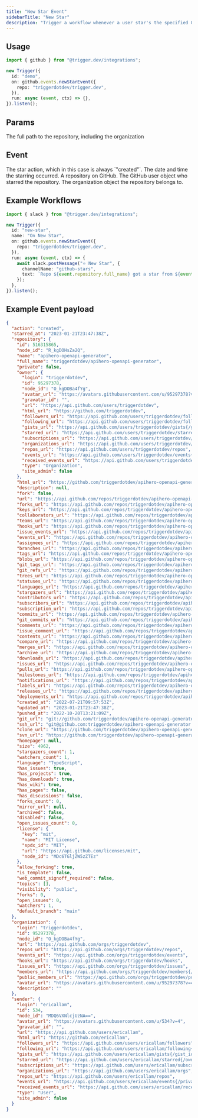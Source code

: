 ```yaml
---
title: "New Star Event"
sidebarTitle: "New Star"
description: "Trigger a workflow whenever a user star's the specified GitHub repository."
---
```


## Usage

```ts
import { github } from "@trigger.dev/integrations";

new Trigger({
  id: "demo",
  on: github.events.newStarEvent({
    repo: "triggerdotdev/trigger.dev",
  }),
  run: async (event, ctx) => {},
}).listen();
```

## Params

<ParamField path="repo" type="string" required={true}>
  The full path to the repository, including the organization
</ParamField>

## Event

<ResponseField name="action" type="string" default="created">
  The star action, which in this case is always `"created"`.
</ResponseField>

<ResponseField name="starred_at" type="Date" required={true}>
  The date and time the starring occurred.
</ResponseField>

<ResponseField name="repository" type="object" required={true}>
  A repository on GitHub.
</ResponseField>

<ResponseField name="sender" type="object" required={true}>
  The GitHub user object who starred the repository.
</ResponseField>

<ResponseField name="organization" type="object">
  The organization object the repository belongs to.
</ResponseField>

## Example Workflows

<CodeGroup>

```typescript Notify Slack on New GitHub Star
import { slack } from "@trigger.dev/integrations";

new Trigger({
  id: "new-star",
  name: "On New Star",
  on: github.events.newStarEvent({
    repo: "triggerdotdev/trigger.dev",
  }),
  run: async (event, ctx) => {
    await slack.postMessage("⭐️ New Star", {
      channelName: "github-stars",
      text: `Repo ${event.repository.full_name} got a star from ${event.sender.login}, for a total of ${event.repository.stargazers_count} stars!`,
    });
  },
}).listen();
```

</CodeGroup>

## Example Event payload

```json Example
{
  "action": "created",
  "starred_at": "2023-01-21T23:47:38Z",
  "repository": {
    "id": 516315865,
    "node_id": "R_kgDOHsZa2Q",
    "name": "apihero-openapi-generator",
    "full_name": "triggerdotdev/apihero-openapi-generator",
    "private": false,
    "owner": {
      "login": "triggerdotdev",
      "id": 95297378,
      "node_id": "O_kgDOBa4fYg",
      "avatar_url": "https://avatars.githubusercontent.com/u/95297378?v=4",
      "gravatar_id": "",
      "url": "https://api.github.com/users/triggerdotdev",
      "html_url": "https://github.com/triggerdotdev",
      "followers_url": "https://api.github.com/users/triggerdotdev/followers",
      "following_url": "https://api.github.com/users/triggerdotdev/following{/other_user}",
      "gists_url": "https://api.github.com/users/triggerdotdev/gists{/gist_id}",
      "starred_url": "https://api.github.com/users/triggerdotdev/starred{/owner}{/repo}",
      "subscriptions_url": "https://api.github.com/users/triggerdotdev/subscriptions",
      "organizations_url": "https://api.github.com/users/triggerdotdev/orgs",
      "repos_url": "https://api.github.com/users/triggerdotdev/repos",
      "events_url": "https://api.github.com/users/triggerdotdev/events{/privacy}",
      "received_events_url": "https://api.github.com/users/triggerdotdev/received_events",
      "type": "Organization",
      "site_admin": false
    },
    "html_url": "https://github.com/triggerdotdev/apihero-openapi-generator",
    "description": null,
    "fork": false,
    "url": "https://api.github.com/repos/triggerdotdev/apihero-openapi-generator",
    "forks_url": "https://api.github.com/repos/triggerdotdev/apihero-openapi-generator/forks",
    "keys_url": "https://api.github.com/repos/triggerdotdev/apihero-openapi-generator/keys{/key_id}",
    "collaborators_url": "https://api.github.com/repos/triggerdotdev/apihero-openapi-generator/collaborators{/collaborator}",
    "teams_url": "https://api.github.com/repos/triggerdotdev/apihero-openapi-generator/teams",
    "hooks_url": "https://api.github.com/repos/triggerdotdev/apihero-openapi-generator/hooks",
    "issue_events_url": "https://api.github.com/repos/triggerdotdev/apihero-openapi-generator/issues/events{/number}",
    "events_url": "https://api.github.com/repos/triggerdotdev/apihero-openapi-generator/events",
    "assignees_url": "https://api.github.com/repos/triggerdotdev/apihero-openapi-generator/assignees{/user}",
    "branches_url": "https://api.github.com/repos/triggerdotdev/apihero-openapi-generator/branches{/branch}",
    "tags_url": "https://api.github.com/repos/triggerdotdev/apihero-openapi-generator/tags",
    "blobs_url": "https://api.github.com/repos/triggerdotdev/apihero-openapi-generator/git/blobs{/sha}",
    "git_tags_url": "https://api.github.com/repos/triggerdotdev/apihero-openapi-generator/git/tags{/sha}",
    "git_refs_url": "https://api.github.com/repos/triggerdotdev/apihero-openapi-generator/git/refs{/sha}",
    "trees_url": "https://api.github.com/repos/triggerdotdev/apihero-openapi-generator/git/trees{/sha}",
    "statuses_url": "https://api.github.com/repos/triggerdotdev/apihero-openapi-generator/statuses/{sha}",
    "languages_url": "https://api.github.com/repos/triggerdotdev/apihero-openapi-generator/languages",
    "stargazers_url": "https://api.github.com/repos/triggerdotdev/apihero-openapi-generator/stargazers",
    "contributors_url": "https://api.github.com/repos/triggerdotdev/apihero-openapi-generator/contributors",
    "subscribers_url": "https://api.github.com/repos/triggerdotdev/apihero-openapi-generator/subscribers",
    "subscription_url": "https://api.github.com/repos/triggerdotdev/apihero-openapi-generator/subscription",
    "commits_url": "https://api.github.com/repos/triggerdotdev/apihero-openapi-generator/commits{/sha}",
    "git_commits_url": "https://api.github.com/repos/triggerdotdev/apihero-openapi-generator/git/commits{/sha}",
    "comments_url": "https://api.github.com/repos/triggerdotdev/apihero-openapi-generator/comments{/number}",
    "issue_comment_url": "https://api.github.com/repos/triggerdotdev/apihero-openapi-generator/issues/comments{/number}",
    "contents_url": "https://api.github.com/repos/triggerdotdev/apihero-openapi-generator/contents/{+path}",
    "compare_url": "https://api.github.com/repos/triggerdotdev/apihero-openapi-generator/compare/{base}...{head}",
    "merges_url": "https://api.github.com/repos/triggerdotdev/apihero-openapi-generator/merges",
    "archive_url": "https://api.github.com/repos/triggerdotdev/apihero-openapi-generator/{archive_format}{/ref}",
    "downloads_url": "https://api.github.com/repos/triggerdotdev/apihero-openapi-generator/downloads",
    "issues_url": "https://api.github.com/repos/triggerdotdev/apihero-openapi-generator/issues{/number}",
    "pulls_url": "https://api.github.com/repos/triggerdotdev/apihero-openapi-generator/pulls{/number}",
    "milestones_url": "https://api.github.com/repos/triggerdotdev/apihero-openapi-generator/milestones{/number}",
    "notifications_url": "https://api.github.com/repos/triggerdotdev/apihero-openapi-generator/notifications{?since,all,participating}",
    "labels_url": "https://api.github.com/repos/triggerdotdev/apihero-openapi-generator/labels{/name}",
    "releases_url": "https://api.github.com/repos/triggerdotdev/apihero-openapi-generator/releases{/id}",
    "deployments_url": "https://api.github.com/repos/triggerdotdev/apihero-openapi-generator/deployments",
    "created_at": "2022-07-21T09:57:53Z",
    "updated_at": "2023-01-21T23:47:38Z",
    "pushed_at": "2022-10-20T13:21:09Z",
    "git_url": "git://github.com/triggerdotdev/apihero-openapi-generator.git",
    "ssh_url": "git@github.com:triggerdotdev/apihero-openapi-generator.git",
    "clone_url": "https://github.com/triggerdotdev/apihero-openapi-generator.git",
    "svn_url": "https://github.com/triggerdotdev/apihero-openapi-generator",
    "homepage": null,
    "size": 4962,
    "stargazers_count": 1,
    "watchers_count": 1,
    "language": "TypeScript",
    "has_issues": true,
    "has_projects": true,
    "has_downloads": true,
    "has_wiki": true,
    "has_pages": false,
    "has_discussions": false,
    "forks_count": 0,
    "mirror_url": null,
    "archived": false,
    "disabled": false,
    "open_issues_count": 0,
    "license": {
      "key": "mit",
      "name": "MIT License",
      "spdx_id": "MIT",
      "url": "https://api.github.com/licenses/mit",
      "node_id": "MDc6TGljZW5zZTEz"
    },
    "allow_forking": true,
    "is_template": false,
    "web_commit_signoff_required": false,
    "topics": [],
    "visibility": "public",
    "forks": 0,
    "open_issues": 0,
    "watchers": 1,
    "default_branch": "main"
  },
  "organization": {
    "login": "triggerdotdev",
    "id": 95297378,
    "node_id": "O_kgDOBa4fYg",
    "url": "https://api.github.com/orgs/triggerdotdev",
    "repos_url": "https://api.github.com/orgs/triggerdotdev/repos",
    "events_url": "https://api.github.com/orgs/triggerdotdev/events",
    "hooks_url": "https://api.github.com/orgs/triggerdotdev/hooks",
    "issues_url": "https://api.github.com/orgs/triggerdotdev/issues",
    "members_url": "https://api.github.com/orgs/triggerdotdev/members{/member}",
    "public_members_url": "https://api.github.com/orgs/triggerdotdev/public_members{/member}",
    "avatar_url": "https://avatars.githubusercontent.com/u/95297378?v=4",
    "description": ""
  },
  "sender": {
    "login": "ericallam",
    "id": 534,
    "node_id": "MDQ6VXNlcjUzNA==",
    "avatar_url": "https://avatars.githubusercontent.com/u/534?v=4",
    "gravatar_id": "",
    "url": "https://api.github.com/users/ericallam",
    "html_url": "https://github.com/ericallam",
    "followers_url": "https://api.github.com/users/ericallam/followers",
    "following_url": "https://api.github.com/users/ericallam/following{/other_user}",
    "gists_url": "https://api.github.com/users/ericallam/gists{/gist_id}",
    "starred_url": "https://api.github.com/users/ericallam/starred{/owner}{/repo}",
    "subscriptions_url": "https://api.github.com/users/ericallam/subscriptions",
    "organizations_url": "https://api.github.com/users/ericallam/orgs",
    "repos_url": "https://api.github.com/users/ericallam/repos",
    "events_url": "https://api.github.com/users/ericallam/events{/privacy}",
    "received_events_url": "https://api.github.com/users/ericallam/received_events",
    "type": "User",
    "site_admin": false
  }
}
```
